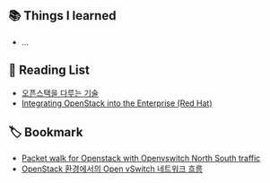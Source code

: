 ## 📚 Things I learned

- ...

## 📃 Reading List

- [오픈스택을 다루는 기술](https://www.yes24.com/product/goods/39901967)
- [Integrating OpenStack into the Enterprise (Red Hat)](https://www.redhat.com/en/blog/integrating-openstack-enterprise?utm_source=chatgpt.com)

## 🏷 Bookmark

- [Packet walk for Openstack with Openvswitch North South traffic](https://rendoaw.github.io/2017/06/Packet-walk-for-Openstack-with-Openvswitch-North-South-traffic)
- [OpenStack 환경에서의 Open vSwitch 네트워크 흐름](https://tech.osci.kr/ovs_network_flow/)
